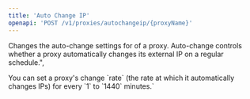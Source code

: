```yaml
---
title: 'Auto Change IP'
openapi: 'POST /v1/proxies/autochangeip/{proxyName}'
---
```


Changes the auto-change settings for of a proxy. Auto-change controls whether a proxy automatically changes its external IP on a regular schedule.",


<Info>
    You can set a proxy's change `rate` (the rate at which it automatically changes IPs) for every `1` to `1440` minutes.`
</Info>